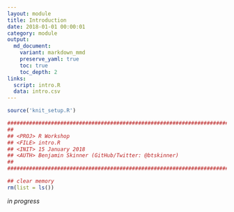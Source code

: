 ```yaml
---
layout: module
title: Introduction
date: 2018-01-01 00:00:01
category: module
output:
  md_document:
    variant: markdown_mmd
    preserve_yaml: true
    toc: true
    toc_depth: 2
links:
  script: intro.R
  data: intro.csv
---
```


```r
source('knit_setup.R')
```
```r
################################################################################
##
## <PROJ> R Workshop
## <FILE> intro.R 
## <INIT> 15 January 2018
## <AUTH> Benjamin Skinner (GitHub/Twitter: @btskinner)
##
################################################################################

## clear memory
rm(list = ls())

```

_in progress_
